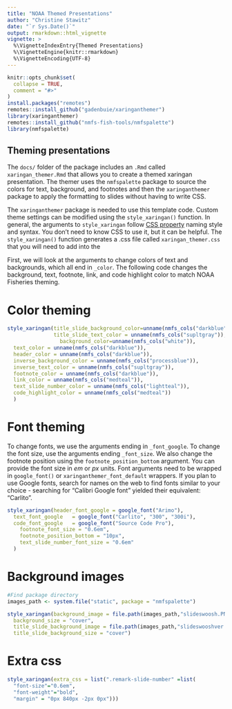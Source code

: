 ```yaml
---
title: "NOAA Themed Presentations"
author: "Christine Stawitz"
date: "`r Sys.Date()`"
output: rmarkdown::html_vignette
vignette: >
  %\VignetteIndexEntry{Themed Presentations}
  %\VignetteEngine{knitr::rmarkdown}
  %\VignetteEncoding{UTF-8}
---
```


```r
knitr::opts_chunk$set(
  collapse = TRUE,
  comment = "#>"
)
install.packages("remotes")
remotes::install_github("gadenbuie/xaringanthemer")
library(xaringanthemer)
remotes::install_github("nmfs-fish-tools/nmfspalette")
library(nmfspalette)
```

## Theming presentations

The `docs/` folder of the package includes an `.Rmd` called `xaringan_themer.Rmd` that allows you to create a themed xaringan presentation. The themer uses the `nmfspalette` package to source the colors for text, background, and footnotes and then the `xaringanthemer` package to apply the formatting to slides without having to write CSS.

The `xaringanthemer` package is needed to use this template code. Custom theme settings can be modified using the `style_xaringan()` function. In general, the arguments to `style_xaringan` follow [CSS property](https://www.w3schools.com/cssref/) naming style and syntax. You don't need to know CSS to use it, but it can be helpful. The `style_xaringan()` function generates a .css file called `xaringan_themer.css` that you will need to add into the 

First, we will look at the arguments to change colors of text and backgrounds, which all end in `_color`. The following code changes the background, text, footnote, link, and code highlight color to match NOAA Fisheries theming.



# Color theming

```r

style_xaringan(title_slide_background_color=unname(nmfs_cols("darkblue")),
               title_slide_text_color = unname(nmfs_cols("supltgray")),
                 background_color=unname(nmfs_cols("white")),
  text_color = unname(nmfs_cols("darkblue")),
  header_color = unname(nmfs_cols("darkblue")),
  inverse_background_color = unname(nmfs_cols("processblue")),
  inverse_text_color = unname(nmfs_cols("supltgray")),
  footnote_color = unname(nmfs_cols("darkblue")),
  link_color = unname(nmfs_cols("medteal")),
  text_slide_number_color = unname(nmfs_cols("lightteal")),
  code_highlight_color = unname(nmfs_cols("medteal"))
  )
```

# Font theming

To change fonts, we use the arguments ending in `_font_google`. To change the font size, use the arguments ending `_font_size`. We also change the footnote position using the `footnote_position_bottom` argument. You can provide the font size in *em* or *px* units. Font arguments need to be wrapped in `google_font()` or `xaringanthemer_font_default` wrappers. If you plan to use Google fonts, search for names on the web to find fonts similar to your choice - searching for "Calibri Google font" yielded their equivalent: "Carlito".

```r

style_xaringan(header_font_google = google_font("Arimo"),
  text_font_google   = google_font("Carlito", "300", "300i"),
  code_font_google   = google_font("Source Code Pro"),
    footnote_font_size = "0.6em",
    footnote_position_bottom = "10px",
    text_slide_number_font_size = "0.6em"
  )

```

# Background images

```r
#Find package directory
images_path <- system.file("static", package = "nmfspalette")

style_xaringan(background_image = file.path(images_path,"slideswoosh.PNG"),
  background_size = "cover",
  title_slide_background_image = file.path(images_path,"slideswooshver.png"),
  title_slide_background_size = "cover")
```

# Extra css
  
```r
style_xaringan(extra_css = list(".remark-slide-number" =list(
  "font-size"="0.6em",
  "font-weight"="bold",
  "margin" = "0px 840px -2px 0px")))
```

